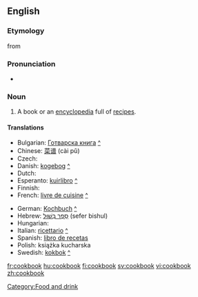 ==English==
===Etymology===
from {{G.}} {{term|Kochbuch}} 
===Pronunciation===
*{{audio|en-us-cookbook.ogg|Audio (US)}}

===Noun===
{{en-noun}}

# A book or an [[encyclopedia]] full of [[recipe]]s.

====Translations====
{{trans-top|book of cooking recipes}}
* Bulgarian: [[Готварска книга]] [[:bg:Готварска книга|^]]
* Chinese: [[菜谱]] (cài pǔ)
* Czech: {{t-|cs|kuchařka|f}}
* Danish: [[kogebog]] [[:da:kogebog|^]]
* Dutch: {{t+|nl|kookboek|n}}
* Esperanto: [[kuirlibro]] [[:eo:kuirlibro|^]]
* Finnish: {{t-|fi|keittokirja}}
* French: [[livre de cuisine]] [[:fr:livre de cuisine|^]]
{{trans-mid}}
* German: [[Kochbuch]] {{n}} [[:de:Kochbuch|^]]
* Hebrew: [[ספר בישול|סֵפֶר בִּשׁוּל]] (sefer bishul) {{m}}
* Hungarian: {{t+|hu|szakácskönyv}}
* Italian: [[ricettario]] [[:it:ricettario|^]]
* Spanish: [[libro de recetas]] {{m}}
* Polish: książka kucharska {{f}}
* Swedish: [[kokbok]] {{c}} [[:sv:kokbok|^]]
{{trans-bottom}}

[[Category:Food and drink]]

[[fr:cookbook]]
[[hu:cookbook]]
[[fi:cookbook]]
[[sv:cookbook]]
[[vi:cookbook]]
[[zh:cookbook]]